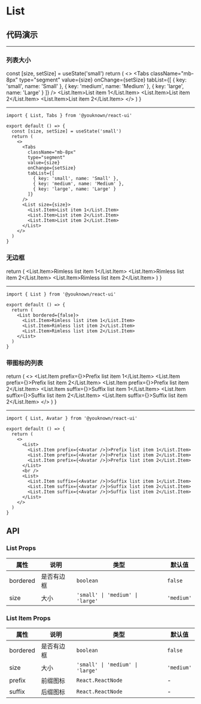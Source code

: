 # List

## 代码演示


---

### 列表大小

  const [size, setSize] = useState('small')
  return (
    <>
      <Tabs
        className="mb-8px"
        type="segment"
        value={size}
        onChange={setSize}
        tabList={[
          { key: 'small', name: 'Small' },
          { key: 'medium', name: 'Medium' },
          { key: 'large', name: 'Large' }
        ]}
      />
      <List size={size}>
        <List.Item>List item 1</List.Item>
        <List.Item>List item 2</List.Item>
        <List.Item>List item 2</List.Item>
      </List>
    </>
  )
}

<ListSize />

---

```tsx
import { List, Tabs } from '@youknown/react-ui'

export default () => {
  const [size, setSize] = useState('small')
  return (
    <>
      <Tabs
        className="mb-8px"
        type="segment"
        value={size}
        onChange={setSize}
        tabList={[
          { key: 'small', name: 'Small' },
          { key: 'medium', name: 'Medium' },
          { key: 'large', name: 'Large' }
        ]}
      />
      <List size={size}>
        <List.Item>List item 1</List.Item>
        <List.Item>List item 2</List.Item>
        <List.Item>List item 2</List.Item>
      </List>
    </>
  )
}
```

### 无边框

  return (
    <List bordered={false}>
      <List.Item>Rimless list item 1</List.Item>
      <List.Item>Rimless list item 2</List.Item>
      <List.Item>Rimless list item 2</List.Item>
    </List>
  )
}

<Borderless />

---

```tsx
import { List } from '@youknown/react-ui'

export default () => {
  return (
    <List bordered={false}>
      <List.Item>Rimless list item 1</List.Item>
      <List.Item>Rimless list item 2</List.Item>
      <List.Item>Rimless list item 2</List.Item>
    </List>
  )
}
```

### 带图标的列表

  return (
    <>
      <List>
        <List.Item prefix={<Avatar />}>Prefix list item 1</List.Item>
        <List.Item prefix={<Avatar />}>Prefix list item 2</List.Item>
        <List.Item prefix={<Avatar />}>Prefix list item 2</List.Item>
      </List>
      <Divider />
      <List>
        <List.Item suffix={<Avatar />}>Suffix list item 1</List.Item>
        <List.Item suffix={<Avatar />}>Suffix list item 2</List.Item>
        <List.Item suffix={<Avatar />}>Suffix list item 2</List.Item>
      </List>
    </>
  )
}

<ListIcon />

---

```tsx
import { List, Avatar } from '@youknown/react-ui'

export default () => {
  return (
    <>
      <List>
        <List.Item prefix={<Avatar />}>Prefix list item 1</List.Item>
        <List.Item prefix={<Avatar />}>Prefix list item 2</List.Item>
        <List.Item prefix={<Avatar />}>Prefix list item 2</List.Item>
      </List>
      <br />
      <List>
        <List.Item suffix={<Avatar />}>Suffix list item 1</List.Item>
        <List.Item suffix={<Avatar />}>Suffix list item 2</List.Item>
        <List.Item suffix={<Avatar />}>Suffix list item 2</List.Item>
      </List>
    </>
  )
}
```

## API

### List Props

| 属性       | 说明               | 类型              | 默认值   |
| ---------- | ------------------ | ----------------- | -------- |
| bordered    | 是否有边框           | `boolean`         | `false`  |
| size    | 大小           | `'small' \| 'medium' \| 'large'`         | `'medium'`  |

### List Item Props

| 属性       | 说明               | 类型              | 默认值   |
| ---------- | ------------------ | ----------------- | -------- |
| bordered    | 是否有边框           | `boolean`         | `false`  |
| size    | 大小           | `'small' \| 'medium' \| 'large'`         | `'medium'`  |
| prefix    | 前缀图标           | `React.ReactNode`         | -  |
| suffix    | 后缀图标           | `React.ReactNode`         | -  |